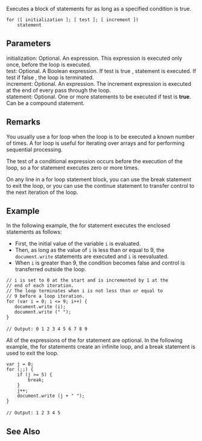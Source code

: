 Executes a block of statements for as long as a specified condition is true.

 for ([ initialization ]; [ test ]; [ increment ])
     statement 
==Parameters==
; initialization: Optional. An expression. This expression is executed only once, before the loop is executed.
; test: Optional. A Boolean expression. If test is true , statement is executed. If test if false , the loop is terminated.
; increment: Optional. An expression. The increment expression is executed at the end of every pass through the loop.
; statement: Optional. One or more statements to be executed if test is '''true'''. Can be a compound statement.

==Remarks==
You usually use a for loop when the loop is to be executed a known number of times. A for loop is useful for iterating over arrays and for performing sequential processing.

The test of a conditional expression occurs before the execution of the loop, so a for statement executes zero or more times.

On any line in a for loop statement block, you can use the break statement to exit the loop, or you can use the continue statement to transfer control to the next iteration of the loop.


==Example==
In the following example, the for statement executes the enclosed statements as follows:

* First, the initial value of the variable <code>i</code> is evaluated.
* Then, as long as the value of <code>i</code> is less than or equal to 9, the <code>document.write</code> statements are executed and <code>i</code> is reevaluated.
* When <code>i</code> is greater than 9, the condition becomes false and control is transferred outside the loop.
 // i is set to 0 at the start and is incremented by 1 at the
 // end of each iteration.
 // The loop terminates when i is not less than or equal to
 // 9 before a loop iteration.
 for (var i = 0; i &lt;= 9; i++) {
    document.write (i);
    document.write (" ");
 }
 
 // Output: 0 1 2 3 4 5 6 7 8 9
All of the expressions of the for statement are optional. In the following example, the for statements create an infinite loop, and a break statement is used to exit the loop.

 var j = 0;
 for (;;) {
     if (j &gt;= 5) {
         break;
     }
     j++;
     document.write (j + " ");
 }
 
 // Output: 1 2 3 4 5

==See Also==

              

              
